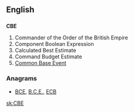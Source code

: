 ==English==
==={{initialism}}===
'''CBE'''
#Commander of the Order of the British Empire
#Component Boolean Expression
#Calculated Best Estimate    
#Command Budget Estimate
# [[w:Common Base Event|Common Base Event]]

===Anagrams===
* [[BCE#English|BCE]], [[B.C.E.#English|B.C.E.]], [[ECB#English|ECB]]
[[sk:CBE]]